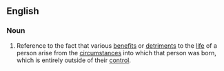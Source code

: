 ==English==
===Noun===
{{en-noun|current=[[accident]] of [[birth]]|plural=accidents of birth}}
# {{idiom}} Reference to the fact that various [[benefit]]s or [[detriment]]s to the [[life]] of a person arise from the [[circumstance]]s into which that person was born, which is entirely outside of their [[control]].
